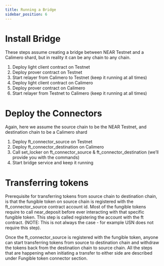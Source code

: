 ```yaml
---
title: Running a Bridge
sidebar_position: 6
---
```


# Install Bridge

These steps assume creating a bridge between NEAR Testnet and a Calimero shard, but in reality it can be any chain to any chain.

1) Deploy light client contract on Testnet
2) Deploy prover contract on Testnet
3) Start relayer from Calimero to Testnet (keep it running at all times)
4) Deploy light client contract on Calimero
5) Deploy prover contract on Calimero
6) Start relayer from Testnet to Calimero (keep it running at all times)

# Deploy the Connectors

Again, here we assume the source chain to be the NEAR Testnet, and destination chain to be a Calimero shard

1) Deploy ft_connector_source on Testnet
2) Deploy ft_connector_destination on Calimero
3) Call set_locker on ft_connector_source & ft_connector_destination (we’ll provide you with the commands)
4) Start bridge service and keep it running

# Transferring tokens

Prerequisite for transferring tokens from source chain to destination chain, is that the fungible token on source chain is registered with the ft_connector_source contract account id. Most of the fungible tokens require to call near_deposit before ever interacting with that specific fungible token. This step is called registering the account with the ft contract. (NOTE: This is not always the case - for example USN does not require this step).

Once the ft_connector_source is registered with the fungible token, anyone can start transferring tokens from source to destination chain and withdraw the tokens back from the destination chain to source chain. All the steps that are happening when initiating a transfer to either side are described under Fungible token connector section.

